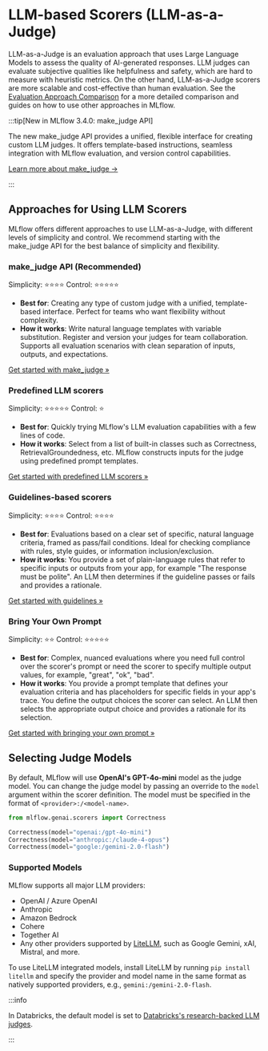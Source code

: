
# LLM-based Scorers (LLM-as-a-Judge)

LLM-as-a-Judge is an evaluation approach that uses Large Language Models to assess the quality of AI-generated responses. LLM judges can evaluate subjective qualities like helpfulness and safety, which are hard to measure with heuristic metrics. On the other hand, LLM-as-a-Judge scorers are more scalable and cost-effective than human evaluation. See the [Evaluation Approach Comparison](/genai/eval-monitor/scorers#evaluation-approaches-comparison) for a more detailed comparison and guides on how to use other approaches in MLflow.

:::tip[New in MLflow 3.4.0: make_judge API]

The new <APILink fn="mlflow.genai.judges.make_judge">make_judge</APILink> API provides a unified, flexible interface for creating custom LLM judges. It offers template-based instructions, seamless integration with MLflow evaluation, and version control capabilities.

[Learn more about make_judge →](/genai/eval-monitor/scorers/llm-judge/make-judge)

:::

## Approaches for Using LLM Scorers

MLflow offers different approaches to use LLM-as-a-Judge, with different levels of simplicity and control. We recommend starting with the make_judge API for the best balance of simplicity and flexibility.

### make_judge API (Recommended)

Simplicity: ⭐⭐⭐⭐
Control: ⭐⭐⭐⭐⭐

- **Best for**: Creating any type of custom judge with a unified, template-based interface. Perfect for teams who want flexibility without complexity.
- **How it works**: Write natural language templates with variable substitution. Register and version your judges for team collaboration. Supports all evaluation scenarios with clean separation of inputs, outputs, and expectations.

[Get started with make_judge »](/genai/eval-monitor/scorers/llm-judge/make-judge)

### Predefined LLM scorers

Simplicity: ⭐⭐⭐⭐⭐
Control: ⭐

- **Best for**: Quickly trying MLflow's LLM evaluation capabilities with a few lines of code.
- **How it works**: Select from a list of built-in classes such as Correctness, RetrievalGroundedness, etc. MLflow constructs inputs for the judge using predefined prompt templates.

[Get started with predefined LLM scorers »](/genai/eval-monitor/scorers/llm-judge/predefined)

### Guidelines-based scorers

Simplicity: ⭐⭐⭐⭐
Control: ⭐⭐⭐⭐

- **Best for**: Evaluations based on a clear set of specific, natural language criteria, framed as pass/fail conditions. Ideal for checking compliance with rules, style guides, or information inclusion/exclusion.
- **How it works**: You provide a set of plain-language rules that refer to specific inputs or outputs from your app, for example "The response must be polite". An LLM then determines if the guideline passes or fails and provides a rationale.

[Get started with guidelines »](/genai/eval-monitor/scorers/llm-judge/guidelines)

### Bring Your Own Prompt

Simplicity: ⭐⭐
Control: ⭐⭐⭐⭐⭐

- **Best for**: Complex, nuanced evaluations where you need full control over the scorer's prompt or need the scorer to specify multiple output values, for example, "great", "ok", "bad".
- **How it works**: You provide a prompt template that defines your evaluation criteria and has placeholders for specific fields in your app's trace. You define the output choices the scorer can select. An LLM then selects the appropriate output choice and provides a rationale for its selection.

[Get started with bringing your own prompt »](/genai/eval-monitor/scorers/llm-judge/prompt)

## Selecting Judge Models

By default, MLflow will use **OpenAI's GPT-4o-mini** model as the judge model. You can change the judge model by passing an override to the `model` argument within the scorer definition. The model must be specified in the format of `<provider>:/<model-name>`.

```python
from mlflow.genai.scorers import Correctness

Correctness(model="openai:/gpt-4o-mini")
Correctness(model="anthropic:/claude-4-opus")
Correctness(model="google:/gemini-2.0-flash")
```

### Supported Models

MLflow supports all major LLM providers:

- OpenAI / Azure OpenAI
- Anthropic
- Amazon Bedrock
- Cohere
- Together AI
- Any other providers supported by [LiteLLM](https://docs.litellm.ai/docs/providers), such as Google Gemini, xAI, Mistral, and more.

To use LiteLLM integrated models, install LiteLLM by running `pip install litellm` and specify the provider and model name in the same format as natively supported providers, e.g., `gemini:/gemini-2.0-flash`.

:::info

In Databricks, the default model is set to <ins>[Databricks's research-backed LLM judges](https://docs.databricks.com/aws/en/mlflow3/genai/eval-monitor/concepts/judges/)</ins>.

:::
